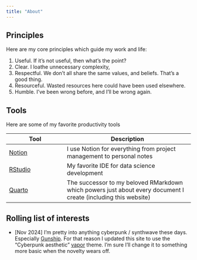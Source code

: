 ```yaml
---
title: "About"
---
```


## Principles

Here are my core principles which guide my work and life:

1. Useful. If it's not useful, then what's the point?
2. Clear. I loathe unnecessary complexity,
3. Respectful.  We don't all share the same values, and beliefs. That's a good thing.
4. Resourceful. Wasted resources here could have been used elsewhere.
5. Humble. I've been wrong before, and I'll be wrong again.

## Tools

Here are some of my favorite productivity tools

| Tool | Description |
|------|-------------|
| [Notion](www.notion.so) | I use Notion for everything from project management to personal notes |
| [RStudio](https://posit.co/downloads/) | My favorite IDE for data science development|
| [Quarto](https://quarto.org/) | The successor to my beloved RMarkdown which powers just about every document I create (including this website) |

## Rolling list of interests

* [Nov 2024] I'm pretty into anything cyberpunk / synthwave these days. Especially [Gunship](https://www.youtube.com/watch?v=-nC5TBv3sfU&ab_channel=GUNSHIPMUSIC). For that reason I updated this site to use the "Cyberpunk aesthetic" [vapor](https://bootswatch.com/vapor/) theme. I'm sure I'll change it to something more basic when the novelty wears off.
